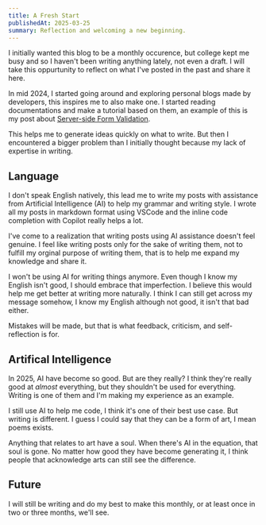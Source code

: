 ```yaml
---
title: A Fresh Start
publishedAt: 2025-03-25
summary: Reflection and welcoming a new beginning.
---
```


I initially wanted this blog to be a monthly occurence, but college kept me busy and so I haven't been writing anything lately, not even a draft. I will take this oppurtunity to reflect on what I've posted in the past and share it here.

In mid 2024, I started going around and exploring personal blogs made by developers, this inspires me to also make one. I started reading documentations and make a tutorial based on them, an example of this is my post about [Server-side Form Validation](/blog/form-validation).

This helps me to generate ideas quickly on what to write. But then I encountered a bigger problem than I initially thought because my lack of expertise in writing.

## Language

I don't speak English natively, this lead me to write my posts with assistance from Artificial Intelligence (AI) to help my grammar and writing style. I wrote all my posts in markdown format using VSCode and the inline code completion with Copilot really helps a lot.

I've come to a realization that writing posts using AI assistance doesn't feel genuine. I feel like writing posts only for the sake of writing them, not to fulfill my orginal purpose of writing them, that is to help me expand my knowledge and share it.

I won't be using AI for writing things anymore. Even though I know my English isn't good, I should embrace that imperfection. I believe this would help me get better at writing more naturally. I think I can still get across my message somehow, I know my English although not good, it isn't that bad either.

Mistakes will be made, but that is what feedback, criticism, and self-reflection is for.

## Artifical Intelligence

In 2025, AI have become so good. But are they really? I think they're really good at _almost_ everything, but they shouldn't be used for everything. Writing is one of them and I'm making my experience as an example.

I still use AI to help me code, I think it's one of their best use case. But writing is different. I guess I could say that they can be a form of art, I mean poems exists.

Anything that relates to art have a soul. When there's AI in the equation, that soul is gone. No matter how good they have become generating it, I think people that acknowledge arts can still see the difference.

## Future

I will still be writing and do my best to make this monthly, or at least once in two or three months, we'll see.

